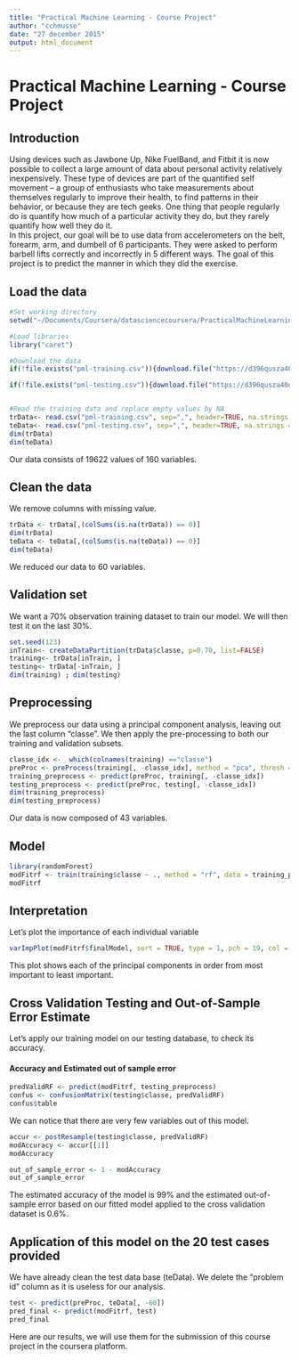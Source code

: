```yaml
---
title: "Practical Machine Learning - Course Project"
author: "cchmusso"
date: "27 december 2015"
output: html_document
---
```

# Practical Machine Learning - Course Project
## Introduction
Using devices such as Jawbone Up, Nike FuelBand, and Fitbit it is now possible to collect a large amount of data about personal activity relatively inexpensively. These type of devices are part of the quantified self movement – a group of enthusiasts who take measurements about themselves regularly to improve their health, to find patterns in their behavior, or because they are tech geeks. One thing that people regularly do is quantify how much of a particular activity they do, but they rarely quantify how well they do it. </br> In this project, our goal will be to use data from accelerometers on the belt, forearm, arm, and dumbell of 6 participants. They were asked to perform barbell lifts correctly and incorrectly in 5 different ways. The goal of this project is to predict the manner in which they did the exercise.

## Load the data
```r
#Set working directory
setwd("~/Documents/Coursera/datasciencecoursera/PracticalMachineLearning/")

#Load libraries
library("caret")

#Download the data
if(!file.exists("pml-training.csv")){download.file("https://d396qusza40orc.cloudfront.net/predmachlearn/pml-training.csv", destfile = "pml-training.csv")}

if(!file.exists("pml-testing.csv")){download.file("https://d396qusza40orc.cloudfront.net/predmachlearn/pml-testing.csv", destfile = "pml-testing.csv")}


#Read the training data and replace empty values by NA
trData<- read.csv("pml-training.csv", sep=",", header=TRUE, na.strings = c("NA",""))
teData<- read.csv("pml-testing.csv", sep=",", header=TRUE, na.strings = c("NA",""))
dim(trData)
dim(teData)

```
Our data consists of 19622 values of 160 variables. 


## Clean the data  
We remove columns with missing value. 

```r
trData <- trData[,(colSums(is.na(trData)) == 0)]
dim(trData)
teData <- teData[,(colSums(is.na(teData)) == 0)]
dim(teData)
```
We reduced our data to 60 variables.


## Validation set
We want a 70% observation training dataset to train our model. We will then test it on the last 30%.

```r
set.seed(123) 
inTrain<- createDataPartition(trData$classe, p=0.70, list=FALSE)
training<- trData[inTrain, ]
testing<- trData[-inTrain, ]
dim(training) ; dim(testing)
```


## Preprocessing
We preprocess our data using a principal component analysis, leaving out the last column "classe". We then apply the pre-processing to both our training and validation subsets.

```r
classe_idx <-  which(colnames(training) =="classe")
preProc <- preProcess(training[, -classe_idx], method = "pca", thresh = 0.99)
training_preprocess <- predict(preProc, training[, -classe_idx])
testing_preprocess <- predict(preProc, testing[, -classe_idx])
dim(training_preprocess)
dim(testing_preprocess)
```
Our data is now composed of 43 variables. 

## Model

```r
library(randomForest)
modFitrf <- train(training$classe ~ ., method = "rf", data = training_preprocess, trControl = trainControl(method = "cv", number = 5), tuneGrid=data.frame(mtry=20))
modFitrf
```

## Interpretation

Let's plot the importance of each individual variable

```r
varImpPlot(modFitrf$finalModel, sort = TRUE, type = 1, pch = 19, col = 1, cex = 0.6, main = "Importance of the Individual Principal Components")
```

This plot shows each of the principal components in order from most important to least important.

## Cross Validation Testing and Out-of-Sample Error Estimate

Let's apply our training model on our testing database, to check its accuracy. 

#### Accuracy and Estimated out of sample error
```r
predValidRF <- predict(modFitrf, testing_preprocess)
confus <- confusionMatrix(testing$classe, predValidRF)
confus$table
```
We can notice that there are very few variables out of this model.

```r
accur <- postResample(testing$classe, predValidRF)
modAccuracy <- accur[[1]]
modAccuracy

out_of_sample_error <- 1 - modAccuracy
out_of_sample_error
```

The estimated accuracy of the model is 99% and the estimated out-of-sample error based on our fitted model applied to the cross validation dataset is 0.6%.

## Application of this model on the 20 test cases provided
We have already clean the test data base (teData). We delete the "problem id" column as it is useless for our analysis.
```r
test <- predict(preProc, teData[, -60])
pred_final <- predict(modFitrf, test)
pred_final
```

Here are our results, we will use them for the submission of this course project in the coursera platform.